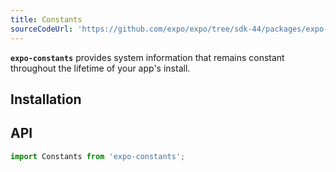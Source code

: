 ```yaml
---
title: Constants
sourceCodeUrl: 'https://github.com/expo/expo/tree/sdk-44/packages/expo-constants'
---
```



**`expo-constants`** provides system information that remains constant throughout the lifetime of your app's install.

<PlatformsSection android emulator ios simulator web />

## Installation

<InstallSection packageName="expo-constants" />

## API

```js
import Constants from 'expo-constants';
```

<APISection packageName="expo-constants" apiName="Constants" />
